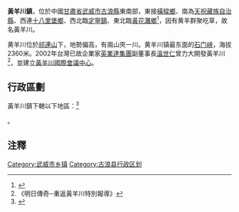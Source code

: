 {{中国乡级行政区|62/06/22/107/000}}

'''黃羊川鎮'''，位於中國[[甘肅省|甘肅省]][[武威市|武威市]][[古浪縣|古浪縣]]東南部，東接[[橫樑鄉|橫樑鄉]]、南為[[天祝藏族自治縣|天祝藏族自治縣]]、西連[[十八里堡鄉|十八里堡鄉]]、西北臨[[定寧鎮|定寧鎮]]、東北臨[[黃花灘鄉_(古浪縣)|黃花灘鄉]]<ref>{{cite web|url=http://www.fzw.gulang.gov.cn/xiangzheng/huangyang.html|title=黃羊川鎮—鄉鎮概述—古浪方志網|accessdate=2013-07-19}}{{dead link|date=2018年5月 |bot=InternetArchiveBot |fix-attempted=yes }}</ref>，因有黄羊群聚吃草，故名黃羊川。

黄羊川位於[[祁連山|祁連山]]下，地勢偏高，有兩山夾一川。黄羊川镇最东面的[[石门峡|石门峡]]，海拔2360米。2002年台灣已故企業家[[英業達集團|英業達集團]]副董事長[[溫世仁|溫世仁]]曾力大開發黃羊川<ref>《明日傳奇─重返黃羊川特別報導》</ref>，並建立[[黃羊川國際會議中心|黃羊川國際會議中心]]。

== 行政區劃 ==
黃羊川鎮下轄以下地區：<ref>{{PRC admin/ref sgc|62/06/22/107/000}}</ref>

{{PRC admin/children|62/06/22/107/000}}。

==注釋==
<div class="references-small">
<references />
</div>

{{古浪县行政区划}}
{{甘肃行政区划小作品}}

[[Category:武威市乡镇|Category:武威市乡镇]]
[[Category:古浪县行政区划|Category:古浪县行政区划]]